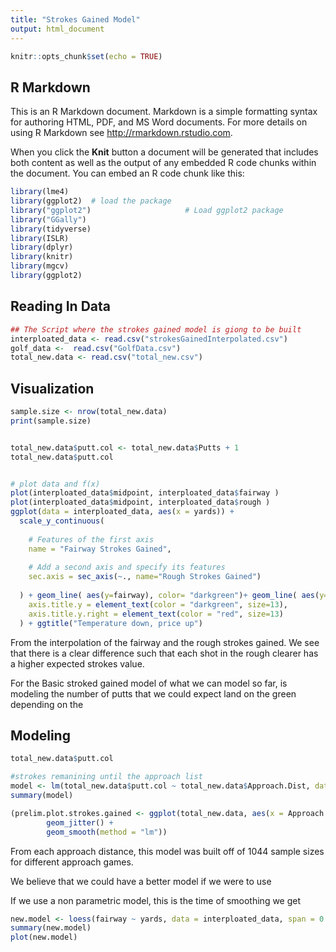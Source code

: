 ```yaml
---
title: "Strokes Gained Model"
output: html_document
---
```


```r
knitr::opts_chunk$set(echo = TRUE)
```

## R Markdown

This is an R Markdown document. Markdown is a simple formatting syntax for authoring HTML, PDF, and MS Word documents. For more details on using R Markdown see <http://rmarkdown.rstudio.com>.

When you click the **Knit** button a document will be generated that includes both content as well as the output of any embedded R code chunks within the document. You can embed an R code chunk like this:

```r
library(lme4)
library(ggplot2)  # load the package
library("ggplot2")                     # Load ggplot2 package
library("GGally") 
library(tidyverse)
library(ISLR)
library(dplyr)
library(knitr)
library(mgcv)
library(ggplot2)
```

## Reading In Data

```r

## The Script where the strokes gained model is giong to be built
interploated_data <- read.csv("strokesGainedInterpolated.csv")
golf_data <-  read.csv("GolfData.csv")
total_new.data <- read.csv("total_new.csv")

```

## Visualization

```r
sample.size <- nrow(total_new.data)
print(sample.size)


total_new.data$putt.col <- total_new.data$Putts + 1
total_new.data$putt.col


# plot data and f(x)
plot(interploated_data$midpoint, interploated_data$fairway )
plot(interploated_data$midpoint, interploated_data$rough )
ggplot(data = interploated_data, aes(x = yards)) +
  scale_y_continuous(
    
    # Features of the first axis
    name = "Fairway Strokes Gained",
    
    # Add a second axis and specify its features
    sec.axis = sec_axis(~., name="Rough Strokes Gained")
    
  ) + geom_line( aes(y=fairway), color= "darkgreen")+ geom_line( aes(y=rough), color = "red") + theme(
    axis.title.y = element_text(color = "darkgreen", size=13),
    axis.title.y.right = element_text(color = "red", size=13)
  ) + ggtitle("Temperature down, price up")
```
From the interpolation of the fairway and the rough strokes gained. We see that there is a clear difference such that each shot in the rough clearer has a higher expected strokes value. 


For the Basic stroked gained model of what we can model so far, is modeling the number of putts that we could expect land on the green depending on the 

## Modeling

```r
total_new.data$putt.col
```

```r
#strokes remanining until the approach list 
model <- lm(total_new.data$putt.col ~ total_new.data$Approach.Dist, data = total_new.data)
summary(model)

(prelim.plot.strokes.gained <- ggplot(total_new.data, aes(x = Approach.Dist, y = strokesgained)) +
        geom_jitter() +
        geom_smooth(method = "lm"))


```



From each approach distance, this model was built off of 1044 sample sizes for different approach games. 

We believe that we could have a better model if we were to use 



If we use a non parametric model, this is the time of smoothing we get

```r

new.model <- loess(fairway ~ yards, data = interploated_data, span = 0.25)
summary(new.model)
plot(new.model)

```




